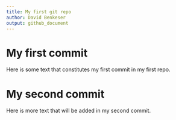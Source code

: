 ```yaml
---
title: My first git repo
author: David Benkeser
output: github_document
---
```


# My first commit

Here is some text that constitutes my first commit in my first repo.

# My second commit

Here is more text that will be added in my second commit.
